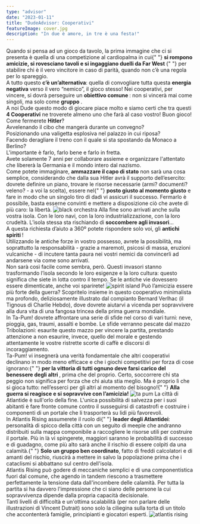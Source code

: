 ```yaml
---
type: "advisor"
date: "2023-01-11"
title: "DudeAdvisor: Cooperativi"
featureImage: cover.jpg
description: "In due è amore, in tre è una festa!"
---
```


<AdvisorIntro>
  Quando si pensa ad un gioco da tavolo, la prima immagine che ci si presenta è
  quella di una competizione al cardiopalma in cui{" "}
  <strong>
    si rompono amicizie, si rovesciano tavoli e si ingaggiano duelli da Far West
  </strong>{" "}
  per stabilire chi è il vero vincitore in caso di parità, quando non c’è una
  regola per lo spareggio.
  <br />A tutto questo <strong>c’è un’alternativa</strong>: quella di convogliare
  tutta questa <strong>energia negativa</strong> verso il vero “nemico”, il gioco
  stesso! Nei cooperativi, per vincere, si dovrà perseguire un <strong>
    obiettivo comune
  </strong>: non si vincerà mai come singoli, ma solo come <strong>
    gruppo
  </strong>.
  <br />A noi Dude questo modo di giocare piace molto e siamo certi che tra
  questi <strong>4 Cooperativi</strong> ne troverete almeno uno che farà al caso
  vostro! Buon gioco!
</AdvisorIntro>

<AdvisorBit slug="black-orchestra" writer="Tia">
  Come fermerete <strong>Hitler</strong>?
  <br />
  Avvelenando il cibo che mangerà durante un convegno?
  <br />
  Posizionando una valigetta esplosiva nel palazzo in cui riposa?
  <br />
  Facendo deragliare il treno con il quale si sta spostando da Monaco a Berlino?
  <br />
  L'importante è farlo, farlo bene e farlo in fretta.
  <br />
  Avete solamente 7 anni per collaborare assieme e organizzare l'attentato che
  libererà la Germania e il mondo intero dal nazismo.
  <br />
  Come potete immaginare, <strong>ammazzare il capo di stato</strong> non sarà
  una cosa semplice, considerando che dalla sua Hitler avrà il supporto
  dell’esercito: dovrete definire un piano, trovare le risorse necessarie (armi?
  documenti? veleno? - a voi la scelta), essere nel{" "}
  <strong>posto giusto al momento giusto</strong> e fare in modo che un singolo
  tiro di dadi vi assicuri il successo. Fermarlo è possibile, basta esserne
  convinti e mettere a disposizione ciò che avete di più caro: la libertà.
</AdvisorBit>

<img src="../../reviews/black-orchestra/game1.jpg" alt="black orchestra" />

<AdvisorBit slug="spirit-island" writer="Fora">
  Alla fine sono arrivati anche sulla vostra isola. Con le loro navi, con la
  loro industrializzazione, con la loro crudeltà. L’isola stessa sta rischiando
  di <strong>soccombere agli invasori</strong>…
  <br />A questa richiesta d’aiuto a 360º potete rispondere solo voi, gli <strong>
    antichi spiriti
  </strong>!
  <br />
  Utilizzando le antiche forze in vostro possesso, avrete la possibilità, ma soprattutto
  la responsabilità - grazie a maremoti, psicosi di massa, eruzioni vulcaniche -
  di incutere tanta paura nei vostri nemici da convincerli ad andarsene via come
  sono arrivati.
  <br />
  Non sarà così facile come sembra, però. Questi invasori stanno trasformando l’isola
  secondo le loro esigenze e la loro cultura: questo significa che siete in lotta
  contro il tempo. Se le antiche vie dovessero essere dimenticate, anche voi sparirete!
</AdvisorBit>

<img src="../../reviews/spirit-island/game1.jpg" alt="spirit island" />

<AdvisorBit slug="ta-pum" writer="Dadi-Daddy">
  Può l’amicizia essere più forte della guerra? Scopritelo insieme in questo
  cooperativo minimalista ma profondo, deliziosamente illustrato dal compianto
  Bernard Verlhac (il Tignous di Charlie Hebdo), dove dovrete aiutarvi a vicenda
  per sopravvivere alla dura vita di una fangosa trincea della prima guerra
  mondiale.
  <br />
  In Ta-Pum! dovrete affrontare una serie di sfide nel corso di vari turni:
  neve, pioggia, gas, traumi, assalti e bombe. Le sfide verranno pescate dal
  mazzo Tribolazioni: esaurite questo mazzo per vincere la partita, prestando
  attenzione a non esaurire, invece, quello del morale e gestendo attentamente
  le vostre ristrette scorte di caffè e discorsi di incoraggiamento.
  <br />
  Ta-Pum! vi insegnerà una verità fondamentale che altri cooperativi declinano
  in modo meno efficace e che i giochi competitivi per forza di cose ignorano:{" "}
  <strong>
    per la vittoria di tutti ognuno deve farsi carico del benessere degli altri
  </strong>
  , prima che del proprio. Certo, soccorrere chi sta peggio non significa per
  forza che chi aiuta stia meglio. Ma è proprio lì che si gioca tutto:
  nell’esserci per gli altri al momento del bisogno!{" "}
  <strong>Alla guerra si reagisce e si sopravvive con l’amicizia!</strong>
</AdvisorBit>

<img src="../../reviews/ta-pum/game1.jpg" alt="ta pum" />

<AdvisorBit slug="atlantis-rising" writer="Angelo M Pero">
  La città di Atlantide è sull'orlo della fine. L'unica possibilità di salvezza
  per i suoi abitanti è fare fronte comune contro il susseguirsi di catastrofi e
  costruire i componenti di un portale che li trasporterà su lidi più
  favorevoli.
  <br />
  In Atlantis Rising assumerete il ruolo di{" "}
  <strong>leader degli Atlantidei</strong>: personalità di spicco della città
  con un seguito di meeple che andranno distribuiti sulla mappa componibile a
  raccogliere le risorse utili per costruire il portale. Più in là vi
  spingerete, maggiori saranno le probabilità di successo e di guadagno, come
  più alto sarà anche il rischio di essere colpiti da una calamità.{" "}
  <strong>Solo un gruppo ben coordinato</strong>, fatto di freddi calcolatori e
  di amanti del rischio, riuscirà a mettere in salvo la popolazione prima che i
  cataclismi si abbattano sul centro dell'isola.
  <br />
  Atlantis Rising può godere di meccaniche semplici e di una componentistica
  fuori dal comune, che agendo in tandem riescono a trasmettere perfettamente la
  tensione data dall'incombere delle calamità. Per tutta la partita si ha
  davvero l'impressione che ci siano delle persone la cui sopravvivenza dipende
  dalla propria capacità decisionale.
  <br />
  Tanti livelli di difficoltà e un'ottima scalabilità (per non parlare delle
  illustrazioni di Vincent Dutrait) sono solo la ciliegina sulla torta di un
  titolo che accontenterà famiglie, principianti e giocatori esperti.
</AdvisorBit>

<img src="../../reviews/atlantis-rising/game1.jpg" alt="atlantis rising" />
